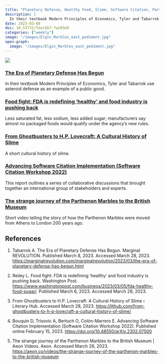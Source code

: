 ```yaml
---
title: "Planetary Defense, Healthy Food, Slime, Software Citation, Parthenon Marbles"
description: |
  In their textbook Modern Principles of Economics, Tyler and Tabarrok use asteroid defense as an example of a public good.
date: 2023-03-08
doi: 10.53731/fearkb7-7wz03w9
categories: ["weekly"]
image: "/images/Elgin_Marbles_east_pediment.jpg"
open-graph:
  image: "/images/Elgin_Marbles_east_pediment.jpg"
---
```


![](/images/Elgin_Marbles_east_pediment.jpg)

### [The Era of Planetary Defense Has Begun](https://marginalrevolution.com/marginalrevolution/2023/03/the-era-of-planetary-defense-has-begun.html)
In their textbook Modern Principles of Economics, Tyler and Tabarrok use asteroid defense as an example of a public good.

### [Food fight: FDA is redefining ‘healthy’ and food industry is pushing back](https://www.washingtonpost.com/business/2023/03/05/fda-healthy-food-sugar/)
Less saturated fat, less sodium, less added sugar; manufacturers say almost no packaged foods would qualify under the agency’s new rules.

### [From Ghostbusters to H.P. Lovecraft: A Cultural History of Slime](https://lithub.com/from-ghostbusters-to-h-p-lovecraft-a-cultural-history-of-slime/)
A short cultural history of slime.

### [Advancing Software Citation Implementation (Software Citation Workshop 2022)](https://doi.org/10.48550/arXiv.2302.07500)
This report outlines a series of collaborative discussions that brought together an international group of stakeholders and experts.

### [The strange journey of the Parthenon Marbles to the British Museum](https://aeon.co/videos/the-strange-journey-of-the-parthenon-marbles-to-the-british-museum)
Short video telling the story of how the Parthenon Marbles were moved from Athens to London 200 years ago.

## References

1. Tabarrok A. The Era of Planetary Defense Has Begun. Marginal REVOLUTION. Published March 8, 2023. Accessed March 28, 2023. <https://marginalrevolution.com/marginalrevolution/2023/03/the-era-of-planetary-defense-has-begun.html>

1. Reiley L. Food fight: FDA is redefining ‘healthy’ and food industry is pushing back. Washington Post. <https://www.washingtonpost.com/business/2023/03/05/fda-healthy-food-sugar/>. Published March 6, 2023. Accessed March 28, 2023.

1. From Ghostbusters to H.P. Lovecraft: A Cultural History of Slime ‹ Literary Hub. Accessed March 28, 2023. <https://lithub.com/from-ghostbusters-to-h-p-lovecraft-a-cultural-history-of-slime/>

1. Bouquin D, Trisovic A, Bertuch O, Colón-Marrero E. Advancing Software Citation Implementation (Software Citation Workshop 2022). Published online February 15, 2023. <https://doi.org/10.48550/arXiv.2302.07500>

1. The strange journey of the Parthenon Marbles to the British Museum | Aeon Videos. Aeon. Accessed March 28, 2023. <https://aeon.co/videos/the-strange-journey-of-the-parthenon-marbles-to-the-british-museum>
